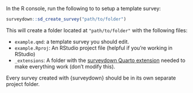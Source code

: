 In the R console, run the following to to setup a template survey:

```r
surveydown::sd_create_survey("path/to/folder")
```

This will create a folder located at `"path/to/folder"` with the following files:

- `example.qmd`: a template survey you should edit.
- `example.Rproj`: An RStudio project file (helpful if you're working in RStudio)
- `_extensions`: A folder with the [surveydown Quarto extension]({{< var url_extension >}}) needed to make everything work (don't modify this).

::: {.callout-important}

Every survey created with {surveydown} should be in its own separate project folder.

:::

